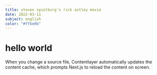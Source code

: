 ```yaml
---
title: steven spielburg's rick astley movie
date: 2022-03-11
subject: english
color: "#ffbe0b"
---
```


# hello world
When you change a source file, Contentlayer automatically updates the content cache, which prompts Next.js to reload the content on screen.